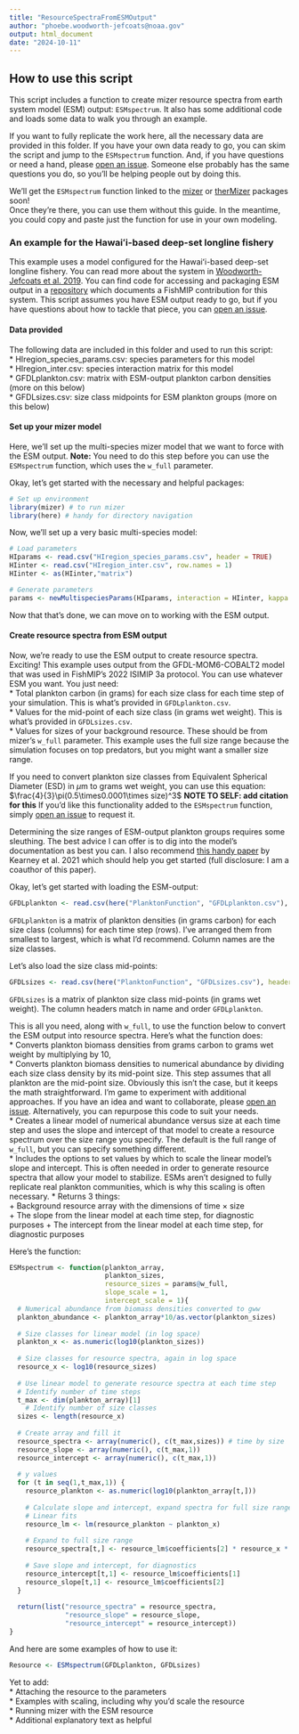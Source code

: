 ```yaml
---
title: "ResourceSpectraFromESMOutput"
author: "phoebe.woodworth-jefcoats@noaa.gov"
output: html_document
date: "2024-10-11"
---
```


## How to use this script
This script includes a function to create mizer resource spectra from earth 
system model (ESM) output: `ESMspectrum`.  It also has some additional code and 
loads some data to walk you through an example.  

If you want to fully replicate the work here, all the necessary data are provided
in this folder.  If you have your own data ready to go, you can skim the script
and jump to the `ESMspectrum` function.  And, if you have questions or need a hand, please
[open an issue](https://github.com/pwoodworth-jefcoats/therMizer-WCPFC/issues). 
Someone else probably has the same questions you do, so you'll be helping people 
out by doing this.

We'll get the `ESMspectrum` function linked to the [mizer](https://github.com/sizespectrum/mizer)
or [therMizer](https://github.com/sizespectrum/therMizer) packages soon!  
Once they're there, you can use them without this guide.  In the meantime, you 
could copy and paste just the function for use in your own modeling.  

### An example for the Hawaiʻi-based deep-set longline fishery
This example uses a model configured for the Hawaiʻi-based deep-set longline 
fishery.  You can read more about the system in [Woodworth-Jefcoats et al. 2019](https://www.frontiersin.org/journals/marine-science/articles/10.3389/fmars.2019.00383/full).
You can find code for accessing and packaging ESM output in a [repository](https://github.com/pwoodworth-jefcoats/therMizer-FishMIP-2022-HI)
which documents a FishMIP contribution for this system.  This script assumes you
have ESM output ready to go, but if you have questions about how to tackle that
piece, you can [open an issue](https://github.com/pwoodworth-jefcoats/therMizer-WCPFC/issues).

#### Data provided
The following data are included in this folder and used to run this script:  
* HIregion_species_params.csv: species parameters for this model  
* HIregion_inter.csv: species interaction matrix for this model  
* GFDLplankton.csv: matrix with ESM-output plankton carbon densities (more on
this below)  
* GFDLsizes.csv: size class midpoints for ESM plankton groups (more on this below)

#### Set up your mizer model
Here, we'll set up the multi-species mizer model that we want to force with the 
ESM output.  **Note:** You need to do this step before you can use the 
`ESMspectrum` function, which uses the `w_full` parameter.  

Okay, let's get started with the necessary and helpful packages:
```r
# Set up environment
library(mizer) # to run mizer
library(here) # handy for directory navigation
```

Now, we'll set up a very basic multi-species model:
```r
# Load parameters 
HIparams <- read.csv("HIregion_species_params.csv", header = TRUE)
HIinter <- read.csv("HIregion_inter.csv", row.names = 1)
HIinter <- as(HIinter,"matrix")

# Generate parameters
params <- newMultispeciesParams(HIparams, interaction = HIinter, kappa = 1e12, min_w_pp = 1e-14, w_pp_cutoff = 455400) 
```
Now that that's done, we can move on to working with the ESM output. 

#### Create resource spectra from ESM output
Now, we're ready to use the ESM output to create resource spectra.  Exciting!
This example uses output from the GFDL-MOM6-COBALT2 model that was used in 
FishMIP's 2022 ISIMIP 3a protocol.  You can use whatever ESM you want.  You just
need:  
* Total plankton carbon (in grams) for each size class for each time step of your
simulation.  This is what's provided in `GFDLplankton.csv`.   
* Values for the mid-point of each size class (in grams wet weight).  This is what's 
provided in `GFDLsizes.csv`.  
* Values for sizes of your background resource.  These should
be from mizer's `w_full` parameter.  This example uses the full size range because
the simulation focuses on top predators, but you might want a smaller size range.  

If you need to convert plankton size classes from Equivalent Spherical Diameter (ESD)
in $\mu$m to grams wet weight, you can use this equation:  
$\frac{4}{3}\pi(0.5\times0.0001\times size)^3$
**NOTE TO SELF: add citation for this**
If you'd like this functionality added to the `ESMspectrum` function, simply
[open an issue](https://github.com/pwoodworth-jefcoats/therMizer-WCPFC/issues) to
request it. 

Determining the size ranges of ESM-output plankton groups requires some sleuthing.
The best advice I can offer is to dig into the model's documentation as best you
can.  I also recommend [this handy paper](https://www.frontiersin.org/journals/marine-science/articles/10.3389/fmars.2021.622206/full) 
by Kearney et al. 2021 which should help you get started (full disclosure: I am 
a coauthor of this paper).

Okay, let's get started with loading the ESM-output:
```r
GFDLplankton <- read.csv(here("PlanktonFunction", "GFDLplankton.csv"), header = TRUE)
```
`GFDLplankton` is a matrix of plankton densities (in grams carbon) for each 
size class (columns) for each time step (rows).  I've arranged them from smallest
to largest, which is what I'd recommend.  Column names are the size classes.

Let's also load the size class mid-points:
```r
GFDLsizes <- read.csv(here("PlanktonFunction", "GFDLsizes.csv"), header = TRUE)
```
`GFDLsizes` is a matrix of plankton size class mid-points (in grams wet weight).
The column headers match in name and order `GFDLplankton`.  

This is all you need, along with `w_full`, to use the function below to convert 
the ESM output into resource spectra.  Here's what the function does:  
* Converts plankton biomass densities from grams carbon to grams wet weight by 
multiplying by 10,  
* Converts plankton biomass densities to numerical abundance by dividing each 
size class density by its mid-point size.  This step assumes that all plankton 
are the mid-point size.  Obviously this isn't the case, but it keeps the math
straightforward.  I'm game to experiment with additional approaches.  If you have
an idea and want to collaborate, please [open an issue](https://github.com/pwoodworth-jefcoats/therMizer-WCPFC/issues).
Alternatively, you can repurpose this code to suit your needs.  
* Creates a linear model of numerical abundance versus size at each time step and
uses the slope and intercept of that model to create a resource spectrum over 
the size range you specify.  The default is the full range of `w_full`, but you
can specify something different.  
* Includes the options to set values by which to scale the linear model's slope
and intercept.  This is often needed in order to generate resource spectra that
allow your model to stabilize.  ESMs aren't designed to fully replicate real plankton
communities, which is why this scaling is often necessary.
* Returns 3 things:  
  + Background resource array with the dimensions of time $\times$ size  
  + The slope from the linear model at each time step, for diagnostic purposes
  + The intercept from the linear model at each time step, for diagnostic purposes
  
Here's the function:
```r
ESMspectrum <- function(plankton_array, 
                        plankton_sizes, 
                        resource_sizes = params@w_full, 
                        slope_scale = 1, 
                        intercept_scale = 1){
  # Numerical abundance from biomass densities converted to gww
  plankton_abundance <- plankton_array*10/as.vector(plankton_sizes)
  
  # Size classes for linear model (in log space)
  plankton_x <- as.numeric(log10(plankton_sizes))
  
  # Size classes for resource spectra, again in log space
  resource_x <- log10(resource_sizes)
  
  # Use linear model to generate resource spectra at each time step
  # Identify number of time steps
  t_max <- dim(plankton_array)[1]
    # Identify number of size classes
  sizes <- length(resource_x)
  
  # Create array and fill it
  resource_spectra <- array(numeric(), c(t_max,sizes)) # time by size
  resource_slope <- array(numeric(), c(t_max,1)) 
  resource_intercept <- array(numeric(), c(t_max,1)) 
  
  # y values
  for (t in seq(1,t_max,1)) {
    resource_plankton <- as.numeric(log10(plankton_array[t,]))
    
    # Calculate slope and intercept, expand spectra for full size range
    # Linear fits
    resource_lm <- lm(resource_plankton ~ plankton_x)
    
    # Expand to full size range
    resource_spectra[t,] <- resource_lm$coefficients[2] * resource_x * slope_scale + (resource_lm$coefficients[1] * intercept_scale)
    
    # Save slope and intercept, for diagnostics
    resource_intercept[t,1] <- resource_lm$coefficients[1]
    resource_slope[t,1] <- resource_lm$coefficients[2]
  }
  
  return(list("resource_spectra" = resource_spectra, 
              "resource_slope" = resource_slope, 
              "resource_intercept" = resource_intercept))
}
```

And here are some examples of how to use it:
```r
Resource <- ESMspectrum(GFDLplankton, GFDLsizes)
```

Yet to add:  
* Attaching the resource to the parameters  
* Examples with scaling, including why you'd scale the resource  
* Running mizer with the ESM resource  
* Additional explanatory text as helpful  

